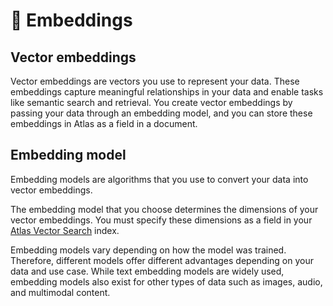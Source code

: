 # 📘 Embeddings

## Vector embeddings
Vector embeddings are vectors you use to represent your data. These embeddings capture meaningful relationships in your data and enable tasks like semantic search and retrieval. You create vector embeddings by passing your data through an embedding model, and you can store these embeddings in Atlas as a field in a document.

## Embedding model
Embedding models are algorithms that you use to convert your data into vector embeddings.

The embedding model that you choose determines the dimensions of your vector embeddings. You must specify these dimensions as a field in your [Atlas Vector Search](vector-search#atlas-vector-search) index.

Embedding models vary depending on how the model was trained. Therefore, different models offer different advantages depending on your data and use case. While text embedding models are widely used, embedding models also exist for other types of data such as images, audio, and multimodal content.